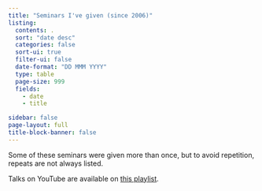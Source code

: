 ```yaml
---
title: "Seminars I've given (since 2006)"
listing:
  contents: .
  sort: "date desc"
  categories: false
  sort-ui: true
  filter-ui: false
  date-format: "DD MMM YYYY"
  type: table
  page-size: 999
  fields: 
    - date
    - title

sidebar: false
page-layout: full
title-block-banner: false
---
```


Some of these seminars were given more than once, but to avoid repetition, repeats are not always listed. 

Talks on YouTube are available on [this playlist](https://www.youtube.com/playlist?list=PL12D676032C3A6B70).
